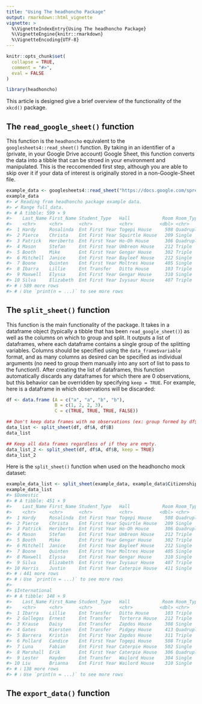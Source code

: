 ```yaml
---
title: "Using The headhoncho Package"
output: rmarkdown::html_vignette
vignette: >
  %\VignetteIndexEntry{Using The headhoncho Package}
  %\VignetteEngine{knitr::rmarkdown}
  %\VignetteEncoding{UTF-8}
---
```


```r
knitr::opts_chunk$set(
  collapse = TRUE,
  comment = "#>",
  eval = FALSE
)
```

```r
library(headhoncho)
```

This article is designed give a brief overview of the functionality of the `xkcd()` package. 

## The `read_google_sheet()` function

This function is the `headhoncho` equivalent to the `googlesheets4::read_sheet()` function. By taking in an identifier of a (private, in your Google Drive account) Google Sheet, this function converts the data into a tibble that can be stroed in your environment and manipulated. This is the reccomended first step, although you are able to skip over it if your data of interest is originally stored in a non-Google-Sheet file. 

```r
example_data <- googlesheets4::read_sheet("https://docs.google.com/spreadsheets/d/1HO3e_VCqdbyRGbKOgzt57aLLlhVCP7YQGmy411tqGNc/edit#gid=0")
example_data
#> ✔ Reading from headhoncho package example data.
#> ✔ Range full_data.
#> # A tibble: 599 × 9
#>    Last_Name First_Name Student_Type   Hall            Room Room_Type Citizenship_DESC DOB                 Email            
#>    <chr>     <chr>      <chr>          <chr>          <dbl> <chr>     <chr>            <dttm>              <chr>            
#>  1 Hardy     Rosalinda  Ent First Year Togepi House     508 Quadruple Domestic         1994-06-15 00:00:00 rhardy@pokéacade…
#>  2 Pierce    Christa    Ent First Year Squirtle House   209 Single    Domestic         2001-08-10 00:00:00 cpierce@pokéacad…
#>  3 Patrick   Heriberto  Ent First Year Ho-Oh House      306 Quadruple Domestic         1993-03-06 00:00:00 hpatrick@pokéaca…
#>  4 Mason     Stefan     Ent First Year Umbreon House    212 Triple    Domestic         1994-06-09 00:00:00 smason@pokéacade…
#>  5 Booth     Mike       Ent First Year Gengar House     302 Triple    Domestic         2003-10-30 00:00:00 mbooth@pokéacade…
#>  6 Mitchell  Janice     Ent First Year Bayleef House    212 Single    Domestic         2006-11-20 00:00:00 jmitchell@pokéac…
#>  7 Boone     Quinten    Ent First Year Moltres House    405 Single    Domestic         2004-11-17 00:00:00 qboone@pokéacade…
#>  8 Ibarra    Lillie     Ent Transfer   Ditto House      103 Triple    International    2000-03-23 00:00:00 libarra@pokéacad…
#>  9 Maxwell   Elyssa     Ent First Year Gengar House     310 Single    Domestic         2004-03-10 00:00:00 emaxwell@pokéaca…
#> 10 Silva     Elizabeth  Ent First Year Ivysaur House    407 Triple    Domestic         2005-04-20 00:00:00 esilva@pokéacade…
#> # ℹ 589 more rows
#> # ℹ Use `print(n = ...)` to see more rows
```


## The `split_sheet()` function

This function is the main functionality of the package. It takes in a dataframe object (typically a tibble that has been `read_google_sheet()`) as well as the columns on which to group and split. It outputs a list of dataframes, where each dataframe contains a single group of the splitting variables. Columns should be specified using the `data_frame$variable` format, and as many columns as desired can be specified as individual arguments (no need to group them manually into any sort of list to pass to the function!). After creating the list of dataframes, this function automatically discards any dataframes for which there are 0 observations, but this behavior can be overridden by specifying `keep = TRUE`. For example, here is a dataframe in which observations will be discarded:

```r
df <- data.frame (A = c("a", "a", "b", "b"),
                  B = c(1, 2, 2, 3),
                  C = c(TRUE, TRUE, TRUE, FALSE))

## Don't keep data frames with no observations (ex: group formed by df$A == "a" and df$B == 3)
data_list <- split_sheet(df, df$A, df$B)
data_list

## Keep all data frames regardless of if they are empty.
data_list_2 <- split_sheet(df, df$A, df$B, keep = TRUE)
data_list_2
```

Here is the `split_sheet()` function when used on the headhoncho mock dataset:

```r
example_data_list <- split_sheet(example_data, example_data$Citizenship_DESC)
example_data_list
#> $Domestic
#> # A tibble: 451 × 9
#>    Last_Name First_Name Student_Type   Hall            Room Room_Type Citizenship_DESC DOB                 Email           
#>    <chr>     <chr>      <chr>          <chr>          <dbl> <chr>     <chr>            <dttm>              <chr>           
#>  1 Hardy     Rosalinda  Ent First Year Togepi House     508 Quadruple Domestic         1994-06-15 00:00:00 rhardy@pokéacad…
#>  2 Pierce    Christa    Ent First Year Squirtle House   209 Single    Domestic         2001-08-10 00:00:00 cpierce@pokéaca…
#>  3 Patrick   Heriberto  Ent First Year Ho-Oh House      306 Quadruple Domestic         1993-03-06 00:00:00 hpatrick@pokéac…
#>  4 Mason     Stefan     Ent First Year Umbreon House    212 Triple    Domestic         1994-06-09 00:00:00 smason@pokéacad…
#>  5 Booth     Mike       Ent First Year Gengar House     302 Triple    Domestic         2003-10-30 00:00:00 mbooth@pokéacad…
#>  6 Mitchell  Janice     Ent First Year Bayleef House    212 Single    Domestic         2006-11-20 00:00:00 jmitchell@pokéa…
#>  7 Boone     Quinten    Ent First Year Moltres House    405 Single    Domestic         2004-11-17 00:00:00 qboone@pokéacad…
#>  8 Maxwell   Elyssa     Ent First Year Gengar House     310 Single    Domestic         2004-03-10 00:00:00 emaxwell@pokéac…
#>  9 Silva     Elizabeth  Ent First Year Ivysaur House    407 Triple    Domestic         2005-04-20 00:00:00 esilva@pokéacad…
#> 10 Harris    Justin     Ent First Year Caterpie House   411 Single    Domestic         1991-11-22 00:00:00 jharris@pokéaca…
#> # ℹ 441 more rows
#> # ℹ Use `print(n = ...)` to see more rows
#> 
#> $International
#> # A tibble: 148 × 9
#>    Last_Name First_Name Student_Type   Hall            Room Room_Type Citizenship_DESC DOB                 Email           
#>    <chr>     <chr>      <chr>          <chr>          <dbl> <chr>     <chr>            <dttm>              <chr>           
#>  1 Ibarra    Lillie     Ent Transfer   Ditto House      103 Triple    International    2000-03-23 00:00:00 libarra@pokéaca…
#>  2 Gallegos  Ernest     Ent Transfer   Torterra House   212 Triple    International    2006-11-03 00:00:00 egallegos@pokéa…
#>  3 Krause    Daisy      Ent Transfer   Zapdos House     308 Single    International    1992-06-25 00:00:00 dkrause@pokéaca…
#>  4 Gates     Kiersten   Ent Transfer   Pidgey House     413 Quadruple International    1993-11-23 00:00:00 kgates@pokéacad…
#>  5 Barrera   Kristin    Ent First Year Zapdos House     311 Triple    International    1997-08-14 00:00:00 kbarrera@pokéac…
#>  6 Pollard   Candice    Ent First Year Togepi House     508 Triple    International    2001-06-27 00:00:00 cpollard@pokéac…
#>  7 Luna      Fabian     Ent First Year Caterpie House   502 Single    International    1991-09-11 00:00:00 fluna@pokéacade…
#>  8 Marshall  Erik       Ent First Year Caterpie House   306 Quadruple International    2003-03-11 00:00:00 emarshall@pokéa…
#>  9 Lester    Hayden     Ent Transfer   Wailord House    304 Single    International    2005-12-21 00:00:00 hlester@pokéaca…
#> 10 Liu       Brianna    Ent First Year Wailord House    310 Single    International    1994-09-26 00:00:00 bliu@pokéacadem…
#> # ℹ 138 more rows
#> # ℹ Use `print(n = ...)` to see more rows
```


## The `export_data()` function



